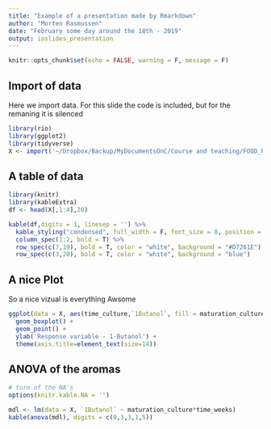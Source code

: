 ```yaml
---
title: "Example of a presentation made by Rmarkdown"
author: "Morten Rasmussen"
date: "February some day around the 18th - 2019"
output: ioslides_presentation
---
```


```r
knitr::opts_chunk$set(echo = FALSE, warning = F, message = F)
```

## Import of data

Here we import data. For this slide the code is included, but for the remaning it is silenced 

```r
library(rio)
library(ggplot2)
library(tidyverse)
X <- import('~/Dropbox/Backup/MyDocumentsOnC/Course and teaching/FOOD_Rcourses/BASICs/data/cheese_aromas.xlsx')
```

## A table of data {.build}

```r
library(knitr)
library(kableExtra)
df <- head(X[,1:4],20)

kable(df,digits = 1, linesep = '') %>%
  kable_styling("condensed", full_width = F, font_size = 8, position = 'float_right') %>%
  column_spec(1:2, bold = T) %>%
  row_spec(c(7,19), bold = T, color = "white", background = "#D7261E") %>% 
  row_spec(c(3,20), bold = T, color = "white", background = "blue")
```

## A nice Plot

So a nice vizual is everything Awsome
```r
ggplot(data = X, aes(time_culture,`1Butanol`, fill = maturation_culture)) + 
  geom_boxplot() + 
  geom_point() + 
  ylab('Response variable - 1-Butanol') + 
  theme(axis.title=element_text(size=14))
```

## ANOVA of the aromas

```r
# turn of the NA's
options(knitr.kable.NA = '')

mdl <- lm(data = X, `1Butanol` ~ maturation_culture*time_weeks)
kable(anova(mdl), digits = c(0,3,3,1,5))
```




